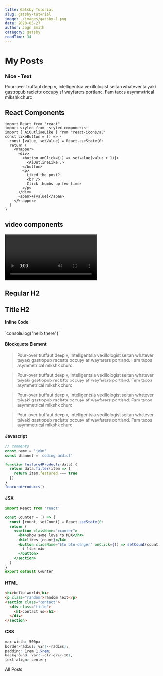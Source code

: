```yaml
---
title: Gatsby Tutorial
slug: gatsby-tutorial
image: ./images/gatsby-1.png
date: 2020-05-27
author: Jogn Smith
category: gatsby
readTime: 34
---
```



<h1> My Posts </h1>

<div className="nice-text">

<h3>Nice - Text</h3>

<FiInfo className="nice-text-icon"></FiInfo>

Pour-over truffaut deep v, intelligentsia vexillologist seitan whatever taiyaki gastropub raclette occupy af wayfarers portland. Fam tacos asymmetrical mlkshk churc

</div>

<h2> React Components </h2>

<Counter></Counter>

<LikeButton></LikeButton>

```
import React from "react"
import styled from "styled-components"
import { AiOutlineLike } from "react-icons/ai"
const LikeButton = () => {
  const [value, setValue] = React.useState(0)
  return (
    <Wrapper>
      <div>
        <button onClick={() => setValue(value + 1)}>
          <AiOutlineLike />
        </button>
        <p>
          Liked the post?
          <br />
          Click thumbs up few times
        </p>
      </div>
      <span>+{value}</span>
    </Wrapper>
  )
}
```

<h2>

video components

</h2>

<RegVideo></RegVideo>

<Video></Video>

<h2>Regular H2</h2>
<h2 title="true"> Title H2 </h2>
<h4>Inline Code</h4>

´console.log("hello there")´

<h4>Blockquote Element</h4>

<blockquote display="default">
  Pour-over truffaut deep v, intelligentsia vexillologist seitan whatever
  taiyaki gastropub raclette occupy af wayfarers portland. Fam tacos
  asymmetrical mlkshk churc
</blockquote>
<blockquote display="info">
  Pour-over truffaut deep v, intelligentsia vexillologist seitan whatever
  taiyaki gastropub raclette occupy af wayfarers portland. Fam tacos
  asymmetrical mlkshk churc
</blockquote>
<blockquote display="warning">
  Pour-over truffaut deep v, intelligentsia vexillologist seitan whatever
  taiyaki gastropub raclette occupy af wayfarers portland. Fam tacos
  asymmetrical mlkshk churc
</blockquote>
<blockquote>
  Pour-over truffaut deep v, intelligentsia vexillologist seitan whatever
  taiyaki gastropub raclette occupy af wayfarers portland. Fam tacos
  asymmetrical mlkshk churc
</blockquote>

#### Javascript

```js
// comments
const name = 'john'
const channel = 'coding addict'

function featuredProducts(data) {
  return data.filter(item => {
    return item.featured === true
  })
}
featuredProducts()
```

#### JSX

```jsx
import React from 'react'

const Counter = () => {
  const [count, setCount] = React.useState(0)
  return (
    <section className="counter">
      <h4>show some love to MDX</h4>
      <h4>likes {count}</h4>
      <button className="btn btn-danger" onClick={() => setCount(count + 1)}>
        i like mdx
      </button>
    </section>
  )
}
export default Counter
```

#### HTML

```html
<h1>hello world</h1>
<p class="random">random text</p>
<section class="contact">
  <div class="title">
    <h1>contact us</h1>
  </div>
</section>
```

#### CSS

```css
max-width: 500px;
border-radius: var(--radius);
padding: 1rem 1.5rem;
background: var(--clr-grey-10);
text-align: center;
```

<Link to="/posts" className="btn center-btn">
  All Posts
</Link>
